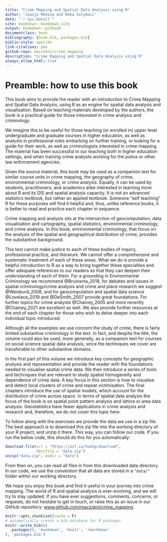 ```yaml
--- 
title: "Crime Mapping and Spatial Data Analysis using R"
author: "Juanjo Medina and Reka Solymosi"
date: "`r Sys.Date()`"
site: bookdown::bookdown_site
output: bookdown::gitbook
documentclass: book
bibliography: [book.bib, packages.bib]
biblio-style: apalike
link-citations: yes
github-repo: maczokni/crime_mapping
description: "Crime Mapping and Spatial Data Analysis using R"
always_allow_html: true
---
```

# Preamble: how to use this book

This book aims to provide the reader with an introduction to Crime Mapping and Spatial Data Analysis, using R as an engine for spatial data analysis and visualisation. Based on teaching materials developed by the authors, the book is a practical guide for those interested in crime analysis and criminology.

We imagine this to be useful for those teaching (or enrolled in) upper level undergraduate and graduate courses in higher education, as well as analysts in professional roles embarking on further training, or looking for a guide for their work, as well as criminologists interested in crime mapping. The material has been successful in our teaching both in higher education settings, and when training crime analysts working for the police or other law enforcement agencies. 

Given the source material, this book may be used as a companion text for similar course units in crime mapping, the geography of crime, environmental criminology, or crime analysis. Equally, it can be used by students, practitioners, and academics alike interested in learning more about R and its GIS and spatial analysis capacity. It is not an advanced statistics textbook, but rather an applied textbook. Someone "self teaching" R for these purposes will find it helpful and, thus, unlike reference books, it is better to read and practice each chapter in sequence.

Crime mapping and analysis sits at the intersection of geocomputation, data visualisation and cartography, spatial statistics, environmental criminology, and crime analysis. In this book, environmental criminology, that focus on the analysis of the spatial and geographical distribution of crime, provides the substantive background. 

This text cannot make justice to each of these bodies of inquiry, professional practice, and literature. We cannot offer a comprehensive and systematic treatment of each of these areas. What we do is provide a helpful introduction to R as a way to bring together these specialties and offer adequate references to our readers so that they can deepen their understanding of each of them. For a grounding in Environmental Criminology we recommend @Bruinsma_2018, for debates and issues in spatial criminology/crime analysis and crime and place research we suggest @Weisburd_2008, and for geocomputation and spatial data science @Lovelace_2019 and @DeSmith_2007 provide great foundations. For further topics for crime analysts @Chainey_2005 and more recently @Chainey_2021 are excellent as well. We also provide further resources at the end of each chapter for those who wish to delve deeper into each individual topic introduced. 

Although all the examples we use concern the study of crime, there is fairly limited substantive criminology in the text. In fact, and despite the title, the volume could also be used, more generally, as a companion text for courses on social science spatial data analysis, since the techniques we cover are transferable to other substantive domains.

In the first part of this volume we introduce key concepts for geographic analysis and representation and provide the reader with the foundations needed to visualise spatial crime data. We then introduce a series of tools and techniques that are relevant to study spatial homogeneity and dependence of crime data. A key focus in this section is how to visualise and detect local clusters of crime and repeat victimisation. The final chapters introduce the use of spatial models, which account for the distribution of crime across space. In terms of spatial data analysis the focus of the book is on spatial point pattern analysis and lattice or area data analysis. Geostatistics have fewer applications in crime analysis and research and, therefore, we do not cover this topic here.

To follow along with the exercises we provide the data we use in a zip file. The best approach is to download this zip file into the working directory of your R project, and unzip it there. This way, you can follow our code. If you run the below code, this should do this for you automatically: 

```r

download.file(url = "https://osf.io/5u42g/download", 
              destfile = "data.zip")
unzip("data.zip", exdir = "data")

```


From then on, you can read all files in from this downloaded data directory. In our code, we use the convention that all data are stored in a `"data/"` folder within our working directory. 

We hope you enjoy this book and find it useful in your journey into crime mapping. The world of R and spatial analysis is ever-evolving, and we will try to stay updated. If you have ever suggestions, comments, concerns, or requests, do not hesitate to get in touch, or raise this as an issue in our GitHub repository: [www.github.com/maczokni/crime_mapping](https://github.com/maczokni/crime_mapping).


```r
knitr::opts_chunk$set(cache = F)
# automatically create a bib database for R packages
knitr::write_bib(c(
  .packages(), 'bookdown', 'knitr', 'rmarkdown'
), 'packages.bib')
```
